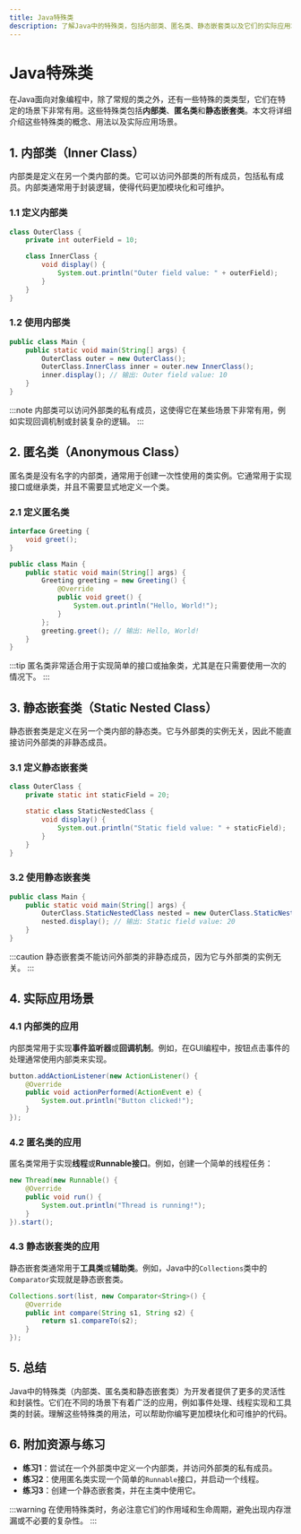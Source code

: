 ```yaml
---
title: Java特殊类
description: 了解Java中的特殊类，包括内部类、匿名类、静态嵌套类以及它们的实际应用场景。
---
```


# Java特殊类

在Java面向对象编程中，除了常规的类之外，还有一些特殊的类类型，它们在特定的场景下非常有用。这些特殊类包括**内部类**、**匿名类**和**静态嵌套类**。本文将详细介绍这些特殊类的概念、用法以及实际应用场景。

## 1. 内部类（Inner Class）

内部类是定义在另一个类内部的类。它可以访问外部类的所有成员，包括私有成员。内部类通常用于封装逻辑，使得代码更加模块化和可维护。

### 1.1 定义内部类

```java
class OuterClass {
    private int outerField = 10;

    class InnerClass {
        void display() {
            System.out.println("Outer field value: " + outerField);
        }
    }
}
```

### 1.2 使用内部类

```java
public class Main {
    public static void main(String[] args) {
        OuterClass outer = new OuterClass();
        OuterClass.InnerClass inner = outer.new InnerClass();
        inner.display(); // 输出: Outer field value: 10
    }
}
```

:::note
内部类可以访问外部类的私有成员，这使得它在某些场景下非常有用，例如实现回调机制或封装复杂的逻辑。
:::

## 2. 匿名类（Anonymous Class）

匿名类是没有名字的内部类，通常用于创建一次性使用的类实例。它通常用于实现接口或继承类，并且不需要显式地定义一个类。

### 2.1 定义匿名类

```java
interface Greeting {
    void greet();
}

public class Main {
    public static void main(String[] args) {
        Greeting greeting = new Greeting() {
            @Override
            public void greet() {
                System.out.println("Hello, World!");
            }
        };
        greeting.greet(); // 输出: Hello, World!
    }
}
```

:::tip
匿名类非常适合用于实现简单的接口或抽象类，尤其是在只需要使用一次的情况下。
:::

## 3. 静态嵌套类（Static Nested Class）

静态嵌套类是定义在另一个类内部的静态类。它与外部类的实例无关，因此不能直接访问外部类的非静态成员。

### 3.1 定义静态嵌套类

```java
class OuterClass {
    private static int staticField = 20;

    static class StaticNestedClass {
        void display() {
            System.out.println("Static field value: " + staticField);
        }
    }
}
```

### 3.2 使用静态嵌套类

```java
public class Main {
    public static void main(String[] args) {
        OuterClass.StaticNestedClass nested = new OuterClass.StaticNestedClass();
        nested.display(); // 输出: Static field value: 20
    }
}
```

:::caution
静态嵌套类不能访问外部类的非静态成员，因为它与外部类的实例无关。
:::

## 4. 实际应用场景

### 4.1 内部类的应用

内部类常用于实现**事件监听器**或**回调机制**。例如，在GUI编程中，按钮点击事件的处理通常使用内部类来实现。

```java
button.addActionListener(new ActionListener() {
    @Override
    public void actionPerformed(ActionEvent e) {
        System.out.println("Button clicked!");
    }
});
```

### 4.2 匿名类的应用

匿名类常用于实现**线程**或**Runnable接口**。例如，创建一个简单的线程任务：

```java
new Thread(new Runnable() {
    @Override
    public void run() {
        System.out.println("Thread is running!");
    }
}).start();
```

### 4.3 静态嵌套类的应用

静态嵌套类通常用于**工具类**或**辅助类**。例如，Java中的`Collections`类中的`Comparator`实现就是静态嵌套类。

```java
Collections.sort(list, new Comparator<String>() {
    @Override
    public int compare(String s1, String s2) {
        return s1.compareTo(s2);
    }
});
```

## 5. 总结

Java中的特殊类（内部类、匿名类和静态嵌套类）为开发者提供了更多的灵活性和封装性。它们在不同的场景下有着广泛的应用，例如事件处理、线程实现和工具类的封装。理解这些特殊类的用法，可以帮助你编写更加模块化和可维护的代码。

## 6. 附加资源与练习

- **练习1**：尝试在一个外部类中定义一个内部类，并访问外部类的私有成员。
- **练习2**：使用匿名类实现一个简单的`Runnable`接口，并启动一个线程。
- **练习3**：创建一个静态嵌套类，并在主类中使用它。

:::warning
在使用特殊类时，务必注意它们的作用域和生命周期，避免出现内存泄漏或不必要的复杂性。
:::
